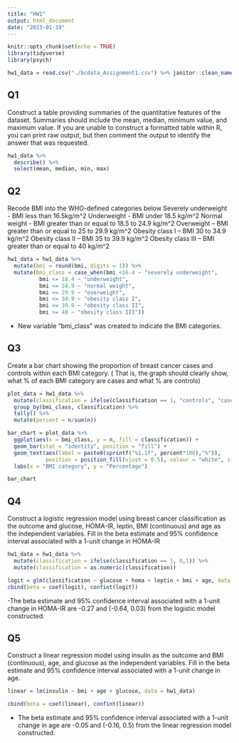 ```yaml
---
title: "HW1"
output: html_document
date: "2023-01-19"
---
```


```r
knitr::opts_chunk$set(echo = TRUE)
library(tidyverse)
library(psych)

hw1_data = read.csv("./bcdata_Assignment1.csv") %>% janitor::clean_names()
```

## Q1
Construct a table providing summaries of the quantitative features of the dataset.
Summaries should include the mean, median, minimum value, and maximum value. If you are unable to construct a formatted table within R, you can print raw output, but then comment the output to identify the answer that was requested.
```r
hw1_data %>% 
  describe() %>%
  select(mean, median, min, max)
```

## Q2
Recode BMI into the WHO-defined categories below
Severely underweight - BMI less than 16.5kg/m^2
Underweight - BMI under 18.5 kg/m^2
Normal weight - BMI greater than or equal to 18.5 to 24.9 kg/m^2
Overweight – BMI greater than or equal to 25 to 29.9 kg/m^2
Obesity class I – BMI 30 to 34.9 kg/m^2
Obesity class II – BMI 35 to 39.9 kg/m^2
Obesity class III – BMI greater than or equal to 40 kg/m^2
```r
hw1_data = hw1_data %>%
  mutate(bmi = round(bmi, digits = 1)) %>%
  mutate(bmi_class = case_when(bmi <16.4 ~ "severely underweight",
          bmi <= 18.4 ~ "underweight",
          bmi <= 24.9 ~ "normal weight",
          bmi <= 29.9 ~ "overweight",
          bmi <= 34.9 ~ "obesity class I",
          bmi <= 39.9 ~ "obesity class II",
          bmi >= 40 ~ "obesity class III"))
```

- New variable "bmi_class" was created to indicate the BMI categories.

## Q3
Create a bar chart showing the proportion of breast cancer cases and controls within each BMI category. ( That is, the graph should clearly show, what % of each BMI category are cases and what % are controls)

```r
plot_data = hw1_data %>% 
  mutate(classification = ifelse(classification == 1, "controls", "cases")) %>% 
  group_by(bmi_class, classification) %>% 
  tally() %>% 
  mutate(percent = n/sum(n))

bar_chart = plot_data %>% 
  ggplot(aes(x = bmi_class, y = n, fill = classification)) + 
  geom_bar(stat = "identity", position = "fill") +
  geom_text(aes(label = paste0(sprintf("%1.1f", percent*100),"%")),
            position = position_fill(vjust = 0.5), colour = "white", size = 4) +
  labs(x = "BMI category", y = "Percentage")

bar_chart
```

## Q4
Construct a logistic regression model using breast cancer classification as the outcome and glucose, HOMA-IR, leptin, BMI (continuous) and age as the independent variables.
Fill in the beta estimate and 95% confidence interval associated with a 1-unit change in HOMA-IR
```r
hw1_data = hw1_data %>% 
  mutate(classification = ifelse(classification == 1, 0,1)) %>%
  mutate(classification = as.numeric(classification))

logit = glm(classification ~ glucose + homa + leptin + bmi + age, data = hw1_data, family = "binomial")
cbind(beta = coef(logit), confint(logit))
```

-The beta estimate and 95% confidence interval associated with a 1-unit change in HOMA-IR are -0.27 and (-0.64, 0.03) from the logistic model constructed.

## Q5
Construct a linear regression model using insulin as the outcome and BMI (continuous), age, and glucose as the independent variables.
Fill in the beta estimate and 95% confidence interval associated with a 1-unit change in age.
```r
linear = lm(insulin ~ bmi + age + glucose, data = hw1_data)

cbind(beta = coef(linear), confint(linear))
```

- The beta estimate and 95% confidence interval associated with a 1-unit change in age are -0.05 and (-0.16, 0.5) from the linear regression model constructed.